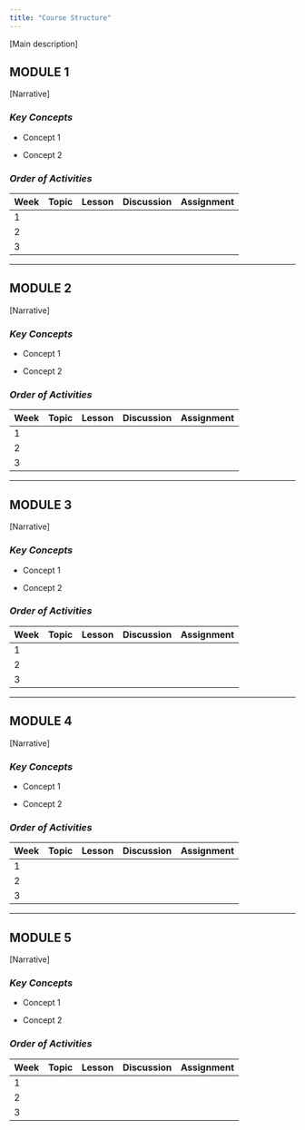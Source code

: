 ```yaml
---
title: "Course Structure"
---
```


\[Main description\]

## MODULE 1

\[Narrative\]

### *Key Concepts*

-   Concept 1

-   Concept 2

### *Order of Activities*

| Week | Topic | Lesson | Discussion | Assignment |
|------|-------|--------|------------|------------|
| 1    |       |        |            |            |
| 2    |       |        |            |            |
| 3    |       |        |            |            |

------------------------------------------------------------------------

## MODULE 2

\[Narrative\]

### *Key Concepts*

-   Concept 1

-   Concept 2

### *Order of Activities*

| Week | Topic | Lesson | Discussion | Assignment |
|------|-------|--------|------------|------------|
| 1    |       |        |            |            |
| 2    |       |        |            |            |
| 3    |       |        |            |            |

------------------------------------------------------------------------

## MODULE 3

\[Narrative\]

### *Key Concepts*

-   Concept 1

-   Concept 2

### *Order of Activities*

| Week | Topic | Lesson | Discussion | Assignment |
|------|-------|--------|------------|------------|
| 1    |       |        |            |            |
| 2    |       |        |            |            |
| 3    |       |        |            |            |

------------------------------------------------------------------------

## MODULE 4

\[Narrative\]

### *Key Concepts*

-   Concept 1

-   Concept 2

### *Order of Activities*

| Week | Topic | Lesson | Discussion | Assignment |
|------|-------|--------|------------|------------|
| 1    |       |        |            |            |
| 2    |       |        |            |            |
| 3    |       |        |            |            |

------------------------------------------------------------------------

## MODULE 5

\[Narrative\]

### *Key Concepts*

-   Concept 1

-   Concept 2

### *Order of Activities*

| Week | Topic | Lesson | Discussion | Assignment |
|------|-------|--------|------------|------------|
| 1    |       |        |            |            |
| 2    |       |        |            |            |
| 3    |       |        |            |            |
